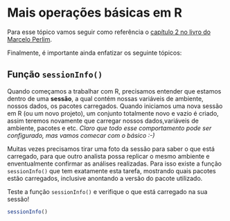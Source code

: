 # Mais operações básicas em R

Para esse tópico vamos seguir como referência o [capítulo 2 no livro do Marcelo Perlim](https://msperlin.github.io/pmdfR-Online/operacoes-basicas-no-r.html).

Finalmente, é importante ainda enfatizar os seguinte tópicos:

## Função `sessionInfo()`

Quando começamos a trabalhar com R, precisamos entender que estamos dentro de uma **sessão**, a qual contém nossas variáveis de ambiente, nossos dados, os pacotes carregados.  Quando iniciamos uma nova sessão em R (ou um novo projeto), um conjunto totalmente novo e vazio é criado, assim teremos novamente que carregar nossos dados,variáveis de ambiente, pacotes e etc. *Claro que todo esse comportamento pode ser configurado, mas vamos comecar com o básico :-) *

Muitas vezes precisamos tirar uma foto da sessão para saber o que está carregado, para que outro analista possa replicar o mesmo ambiente e enventualmente confirmar as análises realizadas.  Para isso existe a função `sessionInfo()` que tem exatamente esta tarefa, mostrando quais pacotes estão carregados, inclusive anontando a versão  do pacote utilizado.

Teste a função `sessionInfo()` e verifique o que está carregado na sua sessão!


```r
sessionInfo()
```

